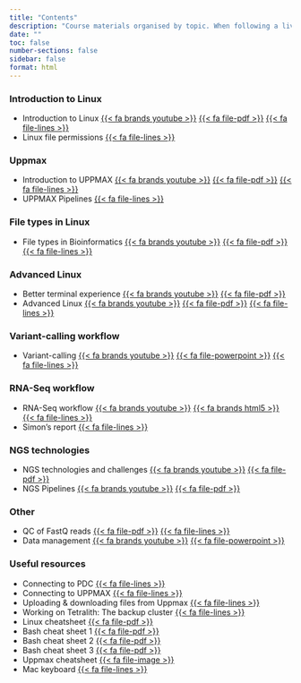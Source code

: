 ```yaml
---
title: "Contents"
description: "Course materials organised by topic. When following a live workshop, use **Schedule**.<br>Slides: {{< fa file-powerpoint >}} / {{< fa file-pdf >}}, Labs: {{< fa file-lines >}}, Videos: {{< fa brands youtube >}}"
date: ""
toc: false
number-sections: false
sidebar: false
format: html
---
```


### Introduction to Linux

- Introduction to Linux [{{< fa brands youtube >}}](https://youtu.be/qYp8shSMJ-0) [{{< fa file-pdf >}}](topics/linux/slide_linux_intro.pdf) [{{< fa file-lines >}}](topics/linux/lab_linux_intro.html)
- Linux file permissions [{{< fa file-lines >}}](topics/linux/lab_linux_permissions.html)

### Uppmax

- Introduction to UPPMAX [{{< fa brands youtube >}}](https://youtu.be/cxEtfKN91q4) [{{< fa file-pdf >}}](topics/hpc/intro/slide_hpc_intro.pdf) [{{< fa file-lines >}}](topics/hpc/intro/lab_hpc_intro.html)  
- UPPMAX Pipelines [{{< fa file-lines >}}](topics/hpc/pipeline/lab_hpc_pipeline.html)

### File types in Linux

- File types in Bioinformatics [{{< fa brands youtube >}}](https://youtu.be/7MR1qUZQ94w) [{{< fa file-pdf >}}](topics/linux/slide_linux_filetypes.pdf) [{{< fa file-lines >}}](topics/linux/lab_linux_filetypes.html)  

### Advanced Linux

- Better terminal experience [{{< fa brands youtube >}}](https://youtu.be/RGbONVWOaDo) [{{< fa file-pdf >}}](topics/linux/slide_qol_termexp.pdf)
- Advanced Linux [{{< fa brands youtube >}}](https://youtu.be/n3IpUHIodM8) [{{< fa file-pdf >}}](topics/linux/slide_linux_advanced.pdf) [{{< fa file-lines >}}](topics/linux/lab_linux_advanced.html)

### Variant-calling workflow

- Variant-calling [{{< fa brands youtube >}}](https://youtu.be/NxRECdxKP40) [{{< fa file-powerpoint >}}](topics/vc/slide_vc.pptx) [{{< fa file-lines >}}](topics/vc/lab_vc.html)
<!-- [Variant-calling Lab answers](lab_vc_answers.pdf)-->

### RNA-Seq workflow

- RNA-Seq workflow [{{< fa brands youtube >}}](https://youtu.be/gC_nslHgSa8) [{{< fa brands html5 >}}](topics/rnaseq/slide_rnaseq.html) [{{< fa file-lines >}}](topics/rnaseq/lab_rnaseq.html)
- Simon's report [{{< fa file-lines >}}](topics/rnaseq/simon-report/validating_knockout.html)

### NGS technologies

- NGS technologies and challenges [{{< fa brands youtube >}}](https://youtu.be/5sUzkrucL1E) [{{< fa file-pdf >}}](topics/other/slide_sequencing.pdf)
- NGS Pipelines [{{< fa brands youtube >}}](https://youtu.be/6RBhfMvDkSI) [{{< fa file-pdf >}}](topics/other/slide_ngs_pipelines.pdf)

### Other

- QC of FastQ reads [{{< fa file-pdf >}}](topics/other/slide_qc.pdf) [{{< fa file-lines >}}](topics/other/lab_qc.html)
- Data management [{{< fa brands youtube >}}](https://youtu.be/PfcrDlhY1zE)  [{{< fa file-powerpoint >}}](topics/other/slide_data_management.pdf)

### Useful resources

- Connecting to PDC [{{< fa file-lines >}}](topics/other/lab_connect_pdc.html)
- Connecting to UPPMAX [{{< fa file-lines >}}](topics/other/lab_connect_uppmax.html)
- Uploading & downloading files from Uppmax [{{< fa file-lines >}}](topics/other/lab_download_files.html)
- Working on Tetralith: The backup cluster [{{< fa file-lines >}}](topics/other/lab_tetralith.html)
- Linux cheatsheet [{{< fa file-pdf >}}](topics/linux/assets/linux_cheat_sheet.pdf)
- Bash cheat sheet 1 [{{< fa file-pdf >}}](topics/linux/assets/bash_cheat_sheet_1.pdf)
- Bash cheat sheet 2 [{{< fa file-pdf >}}](topics/linux/assets/bash_cheat_sheet_2.pdf)
- Bash cheat sheet 3 [{{< fa file-pdf >}}](topics/linux/assets/bash_cheat_sheet_3.pdf)
- Uppmax cheatsheet [{{< fa file-image >}}](topics/linux/assets/uppmax_cheat_sheet.png)
- Mac keyboard [{{< fa file-lines >}}](topics/other/lab_mac_keyboard.html)

